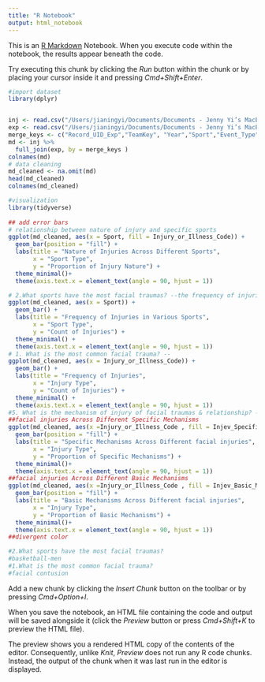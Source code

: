 ```yaml
---
title: "R Notebook"
output: html_notebook
---
```


This is an [R Markdown](http://rmarkdown.rstudio.com) Notebook. When you execute code within the notebook, the results appear beneath the code. 

Try executing this chunk by clicking the *Run* button within the chunk or by placing your cursor inside it and pressing *Cmd+Shift+Enter*. 

```r
#import dataset
library(dplyr)


inj <- read.csv("/Users/jianingyi/Documents/Documents - Jenny Yi’s MacBook Air/mssp/ma676/consulting/Final Data/rr179_Henry_injuries1419.csv")
exp <- read.csv("/Users/jianingyi/Documents/Documents - Jenny Yi’s MacBook Air/mssp/ma676/consulting/Final Data/rr179_Henry_exposures1419.csv")
merge_keys <- c("Record_UID_Exp","TeamKey", "Year","Sport","Event_Type","Season")
md <- inj %>%
  full_join(exp, by = merge_keys )
colnames(md)
# data cleaning
md_cleaned <- na.omit(md)
head(md_cleaned)
colnames(md_cleaned)
```
```r
#visualization
library(tidyverse)
  
## add error bars
# relationship between nature of injury and specific sports
ggplot(md_cleaned, aes(x = Sport, fill = Injury_or_Illness_Code)) + 
  geom_bar(position = "fill") + 
  labs(title = "Nature of Injuries Across Different Sports",
       x = "Sport Type",
       y = "Proportion of Injury Nature") + 
  theme_minimal()+
  theme(axis.text.x = element_text(angle = 90, hjust = 1)) 

# 2.What sports have the most facial traumas? --the frequency of injuries in correlation with various types of sports
ggplot(md_cleaned, aes(x = Sport)) + 
  geom_bar() + 
  labs(title = "Frequency of Injuries in Various Sports",
       x = "Sport Type",
       y = "Count of Injuries") + 
  theme_minimal() +
  theme(axis.text.x = element_text(angle = 90, hjust = 1))
# 1. What is the most common facial trauma? --
ggplot(md_cleaned, aes(x = Injury_or_Illness_Code)) + 
  geom_bar() + 
  labs(title = "Frequency of Injuries",
       x = "Injury Type",
       y = "Count of Injuries") + 
  theme_minimal() +
  theme(axis.text.x = element_text(angle = 90, hjust = 1))
#5. What is the mechanism of injury of facial traumas & relationship? --the distribution of mechanisms of facial trauma
##facial injuries Across Different Specific Mechanisms
ggplot(md_cleaned, aes(x =Injury_or_Illness_Code , fill = Injev_Specific_Mechanism)) + 
  geom_bar(position = "fill") + 
  labs(title = "Specific Mechanisms Across Different facial injuries",
       x = "Injury Type",
       y = "Proportion of Specific Mechanisms") + 
  theme_minimal()+
  theme(axis.text.x = element_text(angle = 90, hjust = 1)) 
##facial injuries Across Different Basic Mechanisms
ggplot(md_cleaned, aes(x =Injury_or_Illness_Code , fill = Injev_Basic_Mechanism)) + 
  geom_bar(position = "fill") + 
  labs(title = "Basic Mechanisms Across Different facial injuries",
       x = "Injury Type",
       y = "Proportion of Basic Mechanisms") + 
  theme_minimal()+
  theme(axis.text.x = element_text(angle = 90, hjust = 1)) 
##divergent color 
```
```r
#2.What sports have the most facial traumas? 
#basketball-men
#1.What is the most common facial trauma? 
#facial contusion


```

Add a new chunk by clicking the *Insert Chunk* button on the toolbar or by pressing *Cmd+Option+I*.

When you save the notebook, an HTML file containing the code and output will be saved alongside it (click the *Preview* button or press *Cmd+Shift+K* to preview the HTML file). 

The preview shows you a rendered HTML copy of the contents of the editor. Consequently, unlike *Knit*, *Preview* does not run any R code chunks. Instead, the output of the chunk when it was last run in the editor is displayed.

